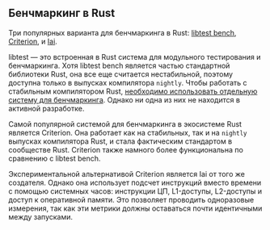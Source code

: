 ## Бенчмаркинг в Rust

Три популярных варианта для бенчмаркинга в Rust:
[libtest bench](/ru/learn/benchmarking/rust/libtest-bench/),
[Criterion](/ru/learn/benchmarking/rust/criterion/), и
[Iai](/ru/learn/benchmarking/rust/iai/).

libtest — это встроенная в Rust система для модульного тестирования и бенчмаркинга.
Хотя libtest bench является частью стандартной библиотеки Rust, она все еще считается нестабильной,
поэтому доступна только в выпусках компилятора `nightly`.
Чтобы работать с стабильным компилятором Rust,
[необходимо использовать отдельную систему для бенчмаркинга](https://github.com/bluss/bencher).
Однако ни одна из них не находится в активной разработке.

Самой популярной системой для бенчмаркинга в экосистеме Rust является Criterion.
Она работает как на стабильных, так и на `nightly` выпусках компилятора Rust,
и стала фактическим стандартом в сообществе Rust.
Criterion также намного более функциональна по сравнению с libtest bench.

Экспериментальной альтернативой Criterion является Iai от того же создателя.
Однако она использует подсчет инструкций вместо времени с помощью системных часов:
инструкции ЦП, L1-доступы, L2-доступы и доступ к оперативной памяти.
Это позволяет проводить одноразовые измерения, так как эти метрики должны оставаться почти идентичными между запусками.
